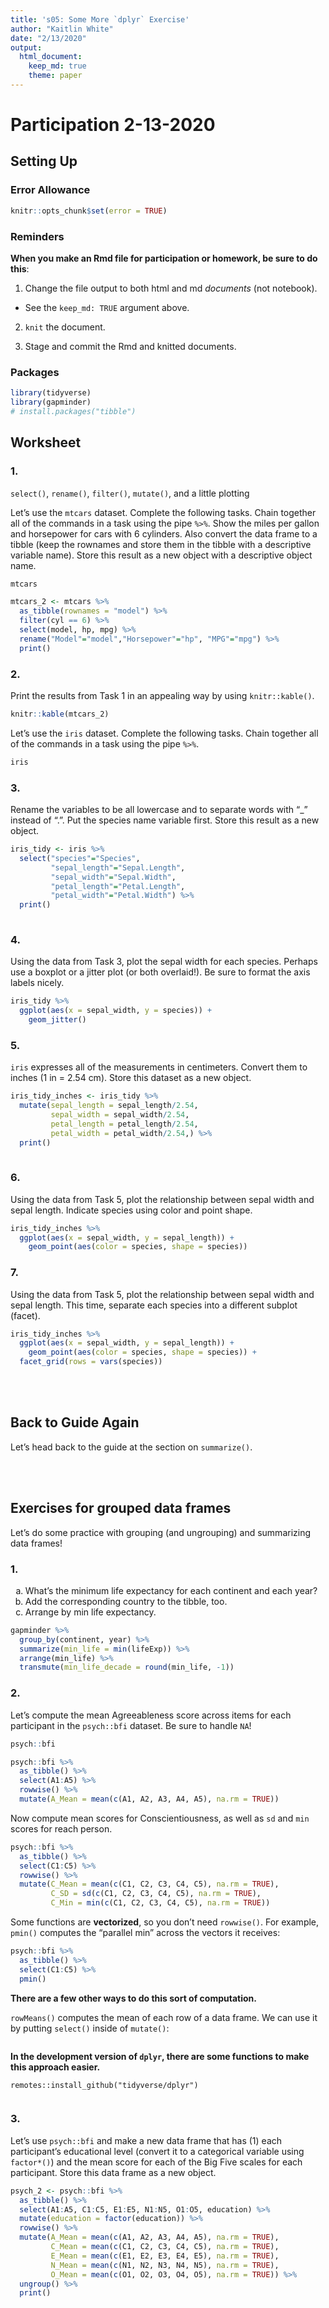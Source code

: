 ```yaml
---
title: 's05: Some More `dplyr` Exercise'
author: "Kaitlin White"
date: "2/13/2020"
output:
  html_document:
    keep_md: true
    theme: paper
---
```


# Participation 2-13-2020


## Setting Up

### Error Allowance

<!---The following chunk allows errors when knitting--->
```r
knitr::opts_chunk$set(error = TRUE)
```

### Reminders
**When you make an Rmd file for participation or homework, be sure to do this**:

1. Change the file output to both html and md _documents_ (not notebook).
  - See the `keep_md: TRUE` argument above.

2. `knit` the document. 

3. Stage and commit the Rmd and knitted documents.

### Packages
```r
library(tidyverse)
library(gapminder)
# install.packages("tibble")
```
    

## Worksheet

### 1.

`select()`, `rename()`, `filter()`, `mutate()`, and a little plotting

Let's use the `mtcars` dataset. Complete the following tasks. Chain together
all of the commands in a task using the pipe `%>%`. Show the miles per gallon and horsepower for cars with 6 cylinders. Also convert the data frame to a tibble (keep the rownames and store them in the tibble with a descriptive variable name). Store this result as a new object with a descriptive object name.

```r
mtcars
```

```r
mtcars_2 <- mtcars %>%
  as_tibble(rownames = "model") %>%
  filter(cyl == 6) %>%
  select(model, hp, mpg) %>% 
  rename("Model"="model","Horsepower"="hp", "MPG"="mpg") %>%
  print()
```

### 2. 

Print the results from Task 1 in an appealing way by using `knitr::kable()`.

```r
knitr::kable(mtcars_2)
```

Let's use the `iris` dataset. Complete the following tasks. Chain together all of the commands in a task using the pipe `%>%`.

```r
iris
```


### 3.

Rename the variables to be all lowercase and to separate words with "_" instead of ".". Put the species name variable first. Store this result as a new object.

```r
iris_tidy <- iris %>%
  select("species"="Species",
         "sepal_length"="Sepal.Length", 
         "sepal_width"="Sepal.Width",
         "petal_length"="Petal.Length",
         "petal_width"="Petal.Width") %>%
  print()
  
```


### 4. 

Using the data from Task 3, plot the sepal width for each species. Perhaps use a boxplot or a jitter plot (or both overlaid!). Be sure to format the axis labels nicely.

```r
iris_tidy %>%
  ggplot(aes(x = sepal_width, y = species)) +
    geom_jitter() 
```


### 5. 

`iris` expresses all of the measurements in centimeters. Convert them to inches (1 in = 2.54 cm). Store this dataset as a new object.

```r
iris_tidy_inches <- iris_tidy %>%
  mutate(sepal_length = sepal_length/2.54,
         sepal_width = sepal_width/2.54,
         petal_length = petal_length/2.54,
         petal_width = petal_width/2.54,) %>%
  print()
  
```


### 6.

Using the data from Task 5, plot the relationship between sepal width and sepal length. Indicate species using color and point shape.

```r
iris_tidy_inches %>%
  ggplot(aes(x = sepal_width, y = sepal_length)) +
    geom_point(aes(color = species, shape = species))
```


### 7.

Using the data from Task 5, plot the relationship between sepal width and sepal length. This time, separate each species into a different subplot (facet).

```r
iris_tidy_inches %>%
  ggplot(aes(x = sepal_width, y = sepal_length)) +
    geom_point(aes(color = species, shape = species)) +
  facet_grid(rows = vars(species))
```


<br><br>

## Back to Guide Again

Let's head back to the guide at the section on `summarize()`.

<br><br>


## Exercises for grouped data frames

Let's do some practice with grouping (and ungrouping) and summarizing data frames!


### 1.

   (a) What's the minimum life expectancy for each continent and each year? 
   (b) Add the corresponding country to the tibble, too. 
   (c) Arrange by min life expectancy.

```r
gapminder %>% 
  group_by(continent, year) %>% 
  summarize(min_life = min(lifeExp)) %>%
  arrange(min_life) %>%
  transmute(min_life_decade = round(min_life, -1))
```


### 2.

Let's compute the mean Agreeableness score across items for each participant  in the `psych::bfi` dataset. Be sure to handle `NA`!

```r
psych::bfi
```

```r
psych::bfi %>%
  as_tibble() %>%
  select(A1:A5) %>%
  rowwise() %>%
  mutate(A_Mean = mean(c(A1, A2, A3, A4, A5), na.rm = TRUE))
```

Now compute mean scores for Conscientiousness, as well as `sd` and `min` scores for reach person.

```r
psych::bfi %>%
  as_tibble() %>%
  select(C1:C5) %>%
  rowwise() %>%
  mutate(C_Mean = mean(c(C1, C2, C3, C4, C5), na.rm = TRUE), 
         C_SD = sd(c(C1, C2, C3, C4, C5), na.rm = TRUE), 
         C_Min = min(c(C1, C2, C3, C4, C5), na.rm = TRUE))
```

Some functions are **vectorized**, so you don't need `rowwise()`. 
For example, `pmin()` computes the "parallel min" across the vectors it receives:

```r
psych::bfi %>%
  as_tibble() %>%
  select(C1:C5) %>%
  pmin()
```

**There are a few other ways to do this sort of computation.**

`rowMeans()` computes the mean of each row of a data frame. We can use it by
putting `select()` inside of `mutate()`:

```r

```

**In the development version of `dplyr`, there are some functions to make**
**this approach easier.**

```
remotes::install_github("tidyverse/dplyr")
```

```r

```

### 3.
Let's use `psych::bfi` and make a new data frame that has (1) each participant's educational level (convert it to a categorical variable using `factor*()`) and the mean score for each of the Big Five scales for each participant. Store this data frame as a new object.
   
```r
psych_2 <- psych::bfi %>%
  as_tibble() %>%
  select(A1:A5, C1:C5, E1:E5, N1:N5, O1:O5, education) %>%
  mutate(education = factor(education)) %>%
  rowwise() %>%
  mutate(A_Mean = mean(c(A1, A2, A3, A4, A5), na.rm = TRUE), 
         C_Mean = mean(c(C1, C2, C3, C4, C5), na.rm = TRUE), 
         E_Mean = mean(c(E1, E2, E3, E4, E5), na.rm = TRUE),
         N_Mean = mean(c(N1, N2, N3, N4, N5), na.rm = TRUE), 
         O_Mean = mean(c(O1, O2, O3, O4, O5), na.rm = TRUE)) %>%
  ungroup() %>% 
  print()
```